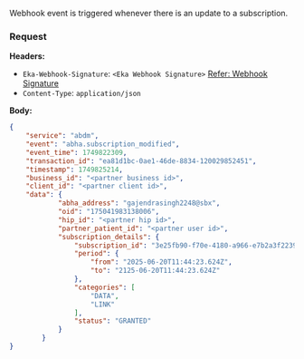 Webhook event is triggered whenever there is an update to a subscription.
### Request
**Headers:**

- `Eka-Webhook-Signature`: `<Eka Webhook Signature>`  [Refer: Webhook Signature](/api-reference/connect/webhooks/webhook-signature)
- `Content-Type`: `application/json`


**Body:**


```json
{
    "service": "abdm",
    "event": "abha.subscription_modified",
    "event_time": 1749822309,
    "transaction_id": "ea81d1bc-0ae1-46de-8834-120029852451",
    "timestamp": 1749825214,
    "business_id": "<partner business id>",
    "client_id": "<partner client id>",
    "data": {
            "abha_address": "gajendrasingh2248@sbx",
            "oid": "175041983138006",
            "hip_id": "<partner hip id>",
            "partner_patient_id": "<partner user id>",
            "subscription_details": {
                "subscription_id": "3e25fb90-f70e-4180-a966-e7b2a3f2239c",
                "period": {
                    "from": "2025-06-20T11:44:23.624Z",
                    "to": "2125-06-20T11:44:23.624Z"
                },
                "categories": [
                    "DATA",
                    "LINK"
                ],
                "status": "GRANTED"
            }
        }
}
```



